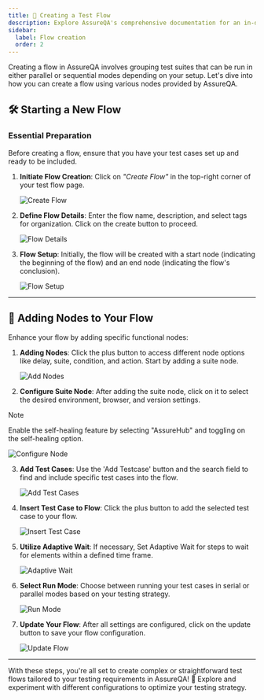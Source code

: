 ```yaml
---
title: 🚀 Creating a Test Flow 
description: Explore AssureQA's comprehensive documentation for an in-depth look at our services and tools.
sidebar:
  label: Flow creation 
  order: 2
---
```


Creating a flow in AssureQA involves grouping test suites that can be run in either parallel or sequential modes depending on your setup. Let's dive into how you can create a flow using various nodes provided by AssureQA.

## 🛠️ Starting a New Flow

### Essential Preparation

Before creating a flow, ensure that you have your test cases set up and ready to be included.

1. **Initiate Flow Creation**:
   Click on *"Create Flow"* in the top-right corner of your test flow page.

   ![Create Flow](../../images/FCK1.png)

2. **Define Flow Details**:
   Enter the flow name, description, and select tags for organization. Click on the create button to proceed.

   ![Flow Details](../../images/FCK2.png)

3. **Flow Setup**:
   Initially, the flow will be created with a start node (indicating the beginning of the flow) and an end node (indicating the flow's conclusion).

   ![Flow Setup](../../images/FCK3.png)

---

## 🔄 Adding Nodes to Your Flow

Enhance your flow by adding specific functional nodes:

1. **Adding Nodes**:
   Click the plus button to access different node options like delay, suite, condition, and action. Start by adding a suite node.

   ![Add Nodes](../../images/FCK4.png)

2. **Configure Suite Node**:
   After adding the suite node, click on it to select the desired environment, browser, and version settings.

> [!Note]  
> Enable the self-healing feature by selecting "AssureHub" and toggling on the self-healing option.

   ![Configure Node](../../images/FCK5.png)

3. **Add Test Cases**:
   Use the 'Add Testcase' button and the search field to find and include specific test cases into the flow.

   ![Add Test Cases](../../images/FCK6.png)

4. **Insert Test Case to Flow**:
   Click the plus button to add the selected test case to your flow.

   ![Insert Test Case](../../images/FCK7.PNG)

5. **Utilize Adaptive Wait**:
   If necessary, Set Adaptive Wait for steps to wait for elements within a defined time frame.

   ![Adaptive Wait](../../images/FCK8.png)

6. **Select Run Mode**:
   Choose between running your test cases in serial or parallel modes based on your testing strategy.

   ![Run Mode](../../images/FCK9.png)

7. **Update Your Flow**:
   After all settings are configured, click on the update button to save your flow configuration.

   ![Update Flow](../../images/FCK10.png)

---

With these steps, you're all set to create complex or straightforward test flows tailored to your testing requirements in AssureQA! 🎉 Explore and experiment with different configurations to optimize your testing strategy.

